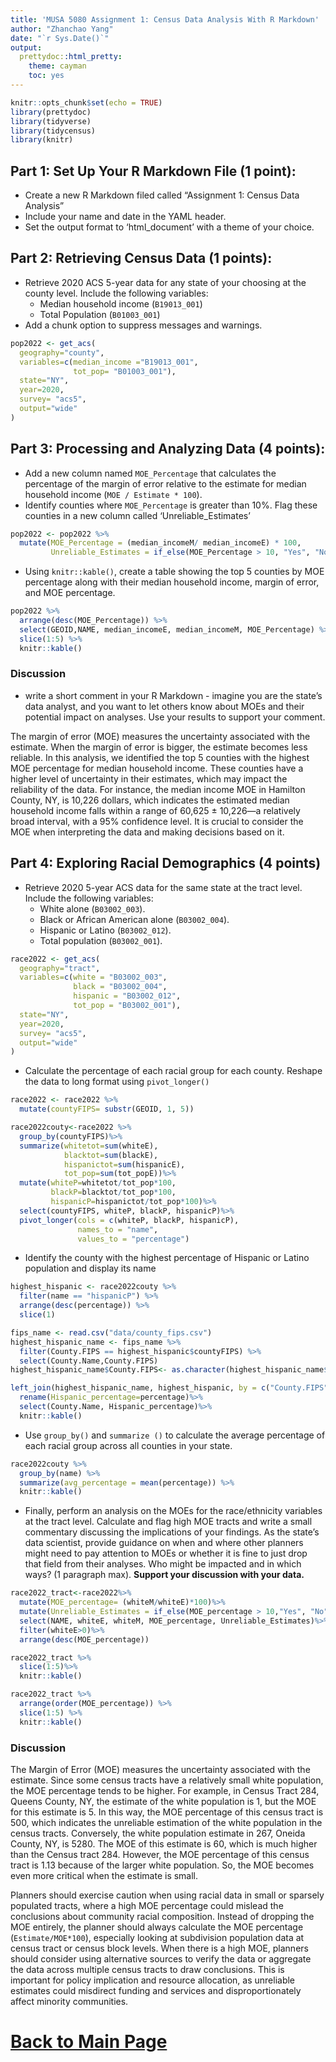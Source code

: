 ```yaml
---
title: 'MUSA 5080 Assignment 1: Census Data Analysis With R Markdown'
author: "Zhanchao Yang"
date: "`r Sys.Date()`"
output:
  prettydoc::html_pretty:
    theme: cayman
    toc: yes
---
```


```r
knitr::opts_chunk$set(echo = TRUE)
library(prettydoc)
library(tidyverse)
library(tidycensus)
library(knitr)
```

## Part 1: Set Up Your R Markdown File (1 point):

- Create a new R Markdown filed called "Assignment 1: Census Data Analysis"
- Include your name and date in the YAML header.
- Set the output format to 'html_document' with a theme of your choice.

## Part 2: Retrieving Census Data (1 points):

- Retrieve 2020 ACS 5-year data for any state of your choosing at the county level. Include the following variables:
  - Median household income (`B19013_001`)
  - Total Population (`B01003_001`)
- Add a chunk option to suppress messages and warnings.

```r
pop2022 <- get_acs(
  geography="county",
  variables=c(median_income ="B19013_001",
              tot_pop= "B01003_001"),
  state="NY",
  year=2020,
  survey= "acs5",
  output="wide"
)
```


## Part 3: Processing and Analyzing Data (4 points):

- Add a new column named `MOE_Percentage` that calculates the percentage of the margin of error relative to the estimate for median household income (`MOE / Estimate * 100`).
- Identify counties where `MOE_Percentage` is greater than 10%. Flag these counties in a new column called 'Unreliable_Estimates'

```r
pop2022 <- pop2022 %>%
  mutate(MOE_Percentage = (median_incomeM/ median_incomeE) * 100,
         Unreliable_Estimates = if_else(MOE_Percentage > 10, "Yes", "No"))
```

- Using `knitr::kable()`, create a table showing the top 5 counties by MOE percentage along with their median household income, margin of error, and MOE percentage.

```r
pop2022 %>%
  arrange(desc(MOE_Percentage)) %>%
  select(GEOID,NAME, median_incomeE, median_incomeM, MOE_Percentage) %>%
  slice(1:5) %>%
  knitr::kable()
```

### Discussion

- write a short comment in your R Markdown - imagine you are the state's data analyst, and you want to let others know about MOEs and their potential impact on analyses. Use your results to support your comment.

The margin of error (MOE) measures the uncertainty associated with the estimate. When the margin of error is bigger, the estimate becomes less reliable. In this analysis, we identified the top 5 counties with the highest MOE percentage for median household income. These counties have a higher level of uncertainty in their estimates, which may impact the reliability of the data. For instance, the median income MOE in Hamilton County, NY, is 10,226 dollars, which indicates the estimated median household income falls within a range of  60,625 ± 10,226—a relatively broad interval, with a 95% confidence level. It is crucial to consider the MOE when interpreting the data and making decisions based on it.


## Part 4: Exploring Racial Demographics (4 points)

- Retrieve 2020 5-year ACS data for the same state at the tract level. Include the following variables:
  - White alone (`B03002_003`).
  - Black or African American alone (`B03002_004`).
  - Hispanic or Latino (`B03002_012`).
  - Total population (`B03002_001`).

```r
race2022 <- get_acs(
  geography="tract",
  variables=c(white = "B03002_003",
              black = "B03002_004",
              hispanic = "B03002_012",
              tot_pop = "B03002_001"),
  state="NY",
  year=2020,
  survey= "acs5",
  output="wide"
)

```

- Calculate the percentage of each racial group for each county. Reshape the data to long format using `pivot_longer()`
```r
race2022 <- race2022 %>%
  mutate(countyFIPS= substr(GEOID, 1, 5))

race2022couty<-race2022 %>%
  group_by(countyFIPS)%>%
  summarize(whitetot=sum(whiteE),
            blacktot=sum(blackE),
            hispanictot=sum(hispanicE),
            tot_pop=sum(tot_popE))%>%
  mutate(whiteP=whitetot/tot_pop*100,
         blackP=blacktot/tot_pop*100,
         hispanicP=hispanictot/tot_pop*100)%>%
  select(countyFIPS, whiteP, blackP, hispanicP)%>%
  pivot_longer(cols = c(whiteP, blackP, hispanicP),
               names_to = "name",
               values_to = "percentage")

```

- Identify the county with the highest percentage of Hispanic or Latino population and display its name
```r
highest_hispanic <- race2022couty %>%
  filter(name == "hispanicP") %>%
  arrange(desc(percentage)) %>%
  slice(1)

fips_name <- read.csv("data/county_fips.csv")
highest_hispanic_name <- fips_name %>%
  filter(County.FIPS == highest_hispanic$countyFIPS) %>%
  select(County.Name,County.FIPS)
highest_hispanic_name$County.FIPS<- as.character(highest_hispanic_name$County.FIPS)

left_join(highest_hispanic_name, highest_hispanic, by = c("County.FIPS" = "countyFIPS"))%>%
  rename(Hispanic_percentage=percentage)%>%
  select(County.Name, Hispanic_percentage)%>%
  knitr::kable()
```


- Use `group_by()` and `summarize ()` to calculate the average percentage of each racial group across all counties in your state.

```r
race2022couty %>%
  group_by(name) %>%
  summarize(avg_percentage = mean(percentage)) %>%
  knitr::kable()
```

- Finally, perform an analysis on the MOEs for the race/ethnicity variables at the tract level. Calculate and flag high MOE tracts and write a small commentary discussing the implications of your findings. As the state's data scientist, provide guidance on when and where other planners might need to pay attention to MOEs or whether it is fine to just drop that field from their analyses. Who might be impacted and in which ways? (1 paragraph max). **Support your discussion with your data.**

```r
race2022_tract<-race2022%>%
  mutate(MOE_percentage= (whiteM/whiteE)*100)%>%
  mutate(Unreliable_Estimates = if_else(MOE_percentage > 10,"Yes", "No"))%>%
  select(NAME, whiteE, whiteM, MOE_percentage, Unreliable_Estimates)%>%
  filter(whiteE>0)%>%
  arrange(desc(MOE_percentage))

race2022_tract %>%
  slice(1:5)%>%
  knitr::kable()
```

```r
race2022_tract %>%
  arrange(order(MOE_percentage)) %>%
  slice(1:5) %>%
  knitr::kable()

```

### Discussion

The Margin of Error (MOE) measures the uncertainty associated with the estimate. Since some census tracts have a relatively small white population, the MOE percentage tends to be higher. For example, in Census Tract 284, Queens County, NY, the estimate of the white population is 1, but the MOE for this estimate is 5. In this way, the MOE percentage of this census tract is 500, which indicates the unreliable estimation of the white population in the census tracts. Conversely,  the white population estimate in 267, Oneida County, NY, is 5280. The MOE of this estimate is 60, which is much higher than the Census tract 284. However, the MOE percentage of this census tract is 1.13 because of the larger white population. So, the MOE becomes even more critical when the estimate is small.

Planners should exercise caution when using racial data in small or sparsely populated tracts, where a high MOE percentage could mislead the conclusions about community racial composition. Instead of dropping the MOE entirely, the planner should always calculate the MOE percentage (`Estimate/MOE*100`), especially looking at subdivision population data at census tract or census block levels. When there is a high MOE, planners should consider using alternative sources to verify the data or aggregate the data across multiple census tracts to draw conclusions. This is important for policy implication and resource allocation, as unreliable estimates could misdirect funding and services and disproportionately affect minority communities.

# [Back to Main Page](https://zyang91.github.io/MUSA5080showcase/)
